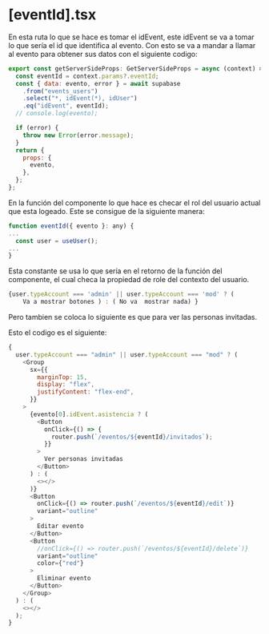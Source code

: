 # [eventId].tsx

En esta ruta lo que se hace es tomar el idEvent, este idEvent se va a tomar lo que sería el id que identifica al evento. Con esto se va a mandar a llamar al evento para obtener sus datos con el siguiente codigo:

```js
export const getServerSideProps: GetServerSideProps = async (context) => {
  const eventId = context.params?.eventId;
  const { data: evento, error } = await supabase
    .from("events_users")
    .select("*, idEvent(*), idUser")
    .eq("idEvent", eventId);
  // console.log(evento);

  if (error) {
    throw new Error(error.message);
  }
  return {
    props: {
      evento,
    },
  };
};
```

En la función del componente lo que hace es checar el rol del usuario actual que esta logeado. Este se consigue de la siguiente manera:

```js
function eventId({ evento }: any) {
...
  const user = useUser();
...
}
```

Esta constante se usa lo que sería en el retorno de la función del componente, el cual checa la propiedad de role del contexto del usuario.

```js
{user.typeAccount === 'admin' || user.typeAccount === 'mod' ? (
    Va a mostrar botones ) : ( No va  mostrar nada) }
```

Pero tambien se coloca lo siguiente es que para ver las personas invitadas.

Esto el codigo es el siguiente:

```js
{
  user.typeAccount === "admin" || user.typeAccount === "mod" ? (
    <Group
      sx={{
        marginTop: 15,
        display: "flex",
        justifyContent: "flex-end",
      }}
    >
      {evento[0].idEvent.asistencia ? (
        <Button
          onClick={() => {
            router.push(`/eventos/${eventId}/invitados`);
          }}
        >
          Ver personas invitadas
        </Button>
      ) : (
        <></>
      )}
      <Button
        onClick={() => router.push(`/eventos/${eventId}/edit`)}
        variant="outline"
      >
        Editar evento
      </Button>
      <Button
        //onClick={() => router.push(`/eventos/${eventId}/delete`)}
        variant="outline"
        color={"red"}
      >
        Eliminar evento
      </Button>
    </Group>
  ) : (
    <></>
  );
}
```

